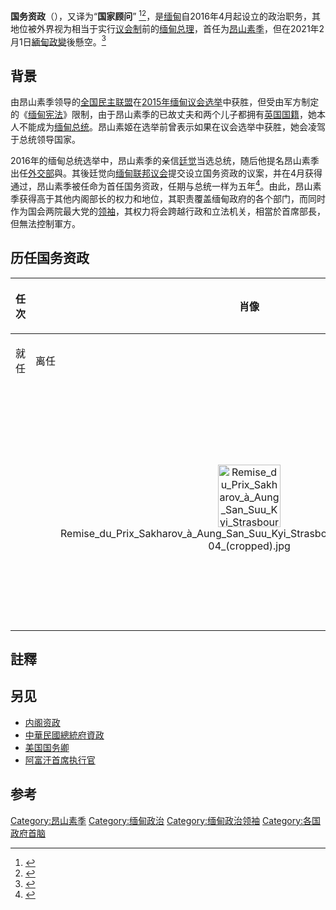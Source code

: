 {{NoteTA
|1 = zh-hans:内比都; zh-hk:內比都; zh-tw:奈比多;
|2 = zh-cn:昂山; zh-tw:翁山; zh-hk:昂山; zh-my:昂山; zh-sg:翁山;
}}
{{About|[[缅甸|缅甸]]目前的重要职务|[[新加坡|新加坡]]政府曾经设立的职务|内阁资政}}
{{Infobox Political post
|body            = {{flagicon|MYA}} 緬甸
|post            = 國務資政<br>{{small|နိုင်ငံတော် အတိုင်ပင်ခံပုဂ္ဂိုလ်}}
|native_name     = 
|insignia        = State seal of Myanmar.svg
|insigniasize    =100px
|insigniacaption =
|image           = Remise du Prix Sakharov à Aung San Suu Kyi Strasbourg 22 octobre 2013-18.jpg
|imagesize       = 200px
| caption            = 前国务资政 [[昂山素季|昂山素季]]
|incumbentsince  = 2016年4月6日
| ended              = 
|style           = 
 
|minister        = 
|residence       = {{flag|MYA}}[[奈比多|奈比多]]
|nominator       = [[缅甸联邦议会|缅甸联邦议会]]
|appointer       = [[缅甸总统|缅甸总统]]
|termlength      = 五年
|formation       = 2016年4月6日
| first_officeholder =  [[翁山蘇姬|翁山蘇姬]]
| last_officeholder  =  
|website         = {{URL|www.statecounsellor.gov.mm}}
}}
{{緬甸政治}}

'''国务资政'''（{{lang-my|နိုင်ငံတော် အတိုင်ပင်ခံပုဂ္ဂိုလ်}}），又译为“'''国家顾问'''” <ref>{{cite web|url=http://news.xinhuanet.com/world/2016-04/08/c_128877180.htm|title=真相｜缅甸政治新架构中谁最有实权？|author=凌朔|agency=新华网|accessdate=2016-08-04|archive-date=2016-04-17|archive-url=https://web.archive.org/web/20160417062222/http://news.xinhuanet.com/world/2016-04/08/c_128877180.htm|dead-url=no}}</ref><ref>{{cite web|url=http://www.fmprc.gov.cn/ce/ceth/chn/zgyw/t1384004.htm|title=王毅会见缅甸国务资政兼外长昂山素季|agency=中华人民共和国驻泰王国大使馆|accessdate=2016-08-04|archive-date=2016-08-18|archive-url=https://web.archive.org/web/20160818235137/http://www.fmprc.gov.cn/ce/ceth/chn/zgyw/t1384004.htm|dead-url=no}}</ref>，是[[缅甸|缅甸]]自2016年4月起设立的政治职务，其地位被外界视为相当于实行[[议会制|议会制]]{{NoteTag|选举行政总统的议会制共和国家，由总统掌握实权。}}前的[[缅甸总理|缅甸总理]]，首任为[[昂山素季|昂山素季]]，但在2021年2月1日[[2021年緬甸政變|緬甸政變]]後懸空。<ref>{{cite web|url=http://www.singtaousa.com/699802/post-%E8%81%B7%E6%AC%8A%E6%9C%89%E5%A6%82%E7%B8%BD%E7%90%86-%E9%87%8D%E6%96%B0%E9%80%B2%E5%85%A5%E5%9C%8B%E6%9C%83-%E4%BB%A5%E4%BE%BF%E5%B9%95%E5%BE%8C%E6%8E%8C%E6%AC%8A-%E6%98%82%E5%B1%B1%E7%B4%A0/?variant=zh-hk&fs=16|title=職權有如總理 重新進入國會 以便幕後掌權 昂山素姬獲提名 出任國家顧問|publisher=[[星島日報|星島日報]]|accessdate=2016-04-01|deadurl=yes|archiveurl=https://web.archive.org/web/20160701184452/http://www.singtaousa.com/699802/post-%E8%81%B7%E6%AC%8A%E6%9C%89%E5%A6%82%E7%B8%BD%E7%90%86-%E9%87%8D%E6%96%B0%E9%80%B2%E5%85%A5%E5%9C%8B%E6%9C%83-%E4%BB%A5%E4%BE%BF%E5%B9%95%E5%BE%8C%E6%8E%8C%E6%AC%8A-%E6%98%82%E5%B1%B1%E7%B4%A0/?variant=zh-hk&fs=16|archivedate=2016-07-01}}</ref>

==背景==
由昂山素季领导的[[全国民主联盟|全国民主联盟]]在[[2015年缅甸议会选举|2015年缅甸议会选举]]中获胜，但受由军方制定的《[[缅甸宪法|缅甸宪法]]》限制，由于昂山素季的已故丈夫和两个儿子都拥有[[英国国籍|英国国籍]]，她本人不能成为[[缅甸总统|缅甸总统]]。昂山素姬在选举前曾表示如果在议会选举中获胜，她会凌驾于总统领导国家。

2016年的缅甸总统选举中，昂山素季的亲信[[廷觉|廷觉]]当选总统，随后他提名昂山素季出任[[缅甸外交部|外交部]]與{{link-en|緬甸總統府|Office of the President of Myanmar|總統事務部長}}。其後廷觉向[[缅甸联邦议会|缅甸联邦议会]]提交设立国务资政的议案，并在4月获得通过，昂山素季被任命为首任国务资政，任期与总统一样为五年<ref>{{cite web|url=http://news.xinhuanet.com/world/2016-03/31/c_1118503406.htm|title=缅甸民盟推法案拟助翁山素季任国家顾问|publisher=[[新华网|新华网]]|accessdate=2016-03-31|archive-date=2016-03-31|archive-url=https://web.archive.org/web/20160331100902/http://news.xinhuanet.com/world/2016-03/31/c_1118503406.htm|dead-url=no}}</ref>。由此，昂山素季获得高于其他内阁部长的权力和地位，其职责覆盖缅甸政府的各个部门，而同时作为国会两院最大党的[[政党领袖|领袖]]，其权力将会跨越行政和立法机关，相當於首席部長，但無法控制軍方。

==历任国务资政==
{|class="wikitable" style="text-align:center; width:100%; border:1px #AAAAFF solid"
|-
!rowspan=2 | 任次
!width=80 rowspan=2 | 肖像
!rowspan=2 | 姓名<br /><small>(生卒)</small>
!colspan=2 | 任期
!rowspan=2 | 政党
!rowspan=2 colspan=2| 内阁
!rowspan=2 | [[缅甸总统|总统]]
!rowspan=2 | [[缅甸联邦议会|最大政黨]]
!rowspan=2 | 選舉
|-
!就任
!离任
|- style="background:white"
! style="background-color:{{Party meta/color/全國民主聯盟}};" rowspan="2" | '''{{color|white|1}}'''
| rowspan="2" align=center | [[File:Remise_du_Prix_Sakharov_à_Aung_San_Suu_Kyi_Strasbourg_22_octobre_2013-04_(cropped).jpg|100px]]
| rowspan="2" align=center | '''[[昂山素季|昂山素季]]'''<br><small>(1945–)</small>
| align=center | 2016年4月6日
| align=center | 2021年2月1日
| align=center | [[全国民主联盟|全国民主联盟]]
| II
| [[全国民主联盟|全国民主联盟]]<br/>[[缅甸国防军|缅甸国防军]]
| [[廷觉|廷觉]]<br/>[[温敏|温敏]]
| rowspan=1 | [[全国民主联盟|全国民主联盟]] 
| rowspan=1 | [[2015年缅甸议会选举|2015年]]<br>[[2020年緬甸議會選舉|2020年]]
|-
| colspan="8" align="left" | 兼任[[缅甸外交部|缅甸外交部]]和总统府事务部部长
|}

== 註釋 ==
{{NoteFoot}}

== 另见 ==
* [[内阁资政|内阁资政]]
* [[中華民國總統府資政|中華民國總統府資政]]
* [[美国国务卿|美国国务卿]]
* [[阿富汗首席执行官|阿富汗首席执行官]]

== 参考 ==
{{reflist}}

{{緬甸總理}}
{{緬甸主題}}

[[Category:昂山素季|Category:昂山素季]]
[[Category:缅甸政治|Category:缅甸政治]]
[[Category:缅甸政治领袖|Category:缅甸政治领袖]]
[[Category:各国政府首脑|Category:各国政府首脑]]